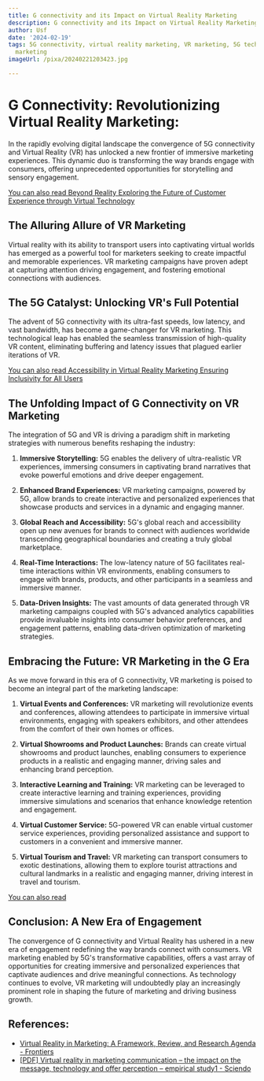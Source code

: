 ```yaml
---
title: G connectivity and its Impact on Virtual Reality Marketing
description: G connectivity and its Impact on Virtual Reality Marketing
author: Usf
date: '2024-02-19'
tags: 5G connectivity, virtual reality marketing, VR marketing, 5G technology, immersive
  marketing
imageUrl: /pixa/20240221203423.jpg

---
```

# G Connectivity: Revolutionizing Virtual Reality Marketing:

In the rapidly evolving digital  landscape the convergence of 5G connectivity and Virtual Reality (VR) has unlocked a  new frontier of immersive marketing experiences. This dynamic duo is transforming the way brands engage with consumers, offering unprecedented opportunities for storytelling and sensory engagement.

[You can also read Beyond Reality  Exploring the  Future of Customer Experience through Virtual Technology](Beyond%20Reality%20Exploring%20the%20Future%20of%20Customer%20Experience%20through%20Virtual%20Technology)


## The Alluring Allure of VR Marketing

Virtual reality with its ability to transport users into  captivating virtual worlds has emerged  as a powerful tool for marketers seeking to create impactful and  memorable experiences. VR marketing campaigns have proven adept at capturing  attention driving engagement, and fostering emotional connections with audiences.

## The 5G  Catalyst: Unlocking VR's Full Potential

The advent of 5G connectivity with its  ultra-fast speeds, low latency, and vast bandwidth, has  become a game-changer for VR marketing. This technological leap has enabled the  seamless transmission of high-quality VR content, eliminating buffering and latency issues that plagued earlier iterations of  VR.

[You can also read  Accessibility in Virtual Reality Marketing Ensuring Inclusivity for All Users](Accessibility%20in%20Virtual%20Reality%20Marketing%20Ensuring%20Inclusivity%20for%20All%20Users)


## The Unfolding Impact of  G Connectivity on VR Marketing

The integration of 5G and VR is driving a paradigm  shift in marketing strategies with numerous  benefits reshaping the industry:

1. **Immersive  Storytelling:** 5G enables the  delivery of ultra-realistic VR experiences, immersing consumers in captivating brand narratives that  evoke powerful  emotions and drive deeper engagement.

2.  **Enhanced Brand Experiences:** VR marketing campaigns, powered by  5G, allow brands to create interactive and personalized experiences that showcase products and services in  a dynamic and engaging manner.

3. **Global Reach  and Accessibility:** 5G's global reach and accessibility open up new  avenues for brands to connect with audiences worldwide  transcending geographical boundaries and creating a truly global marketplace.

4. **Real-Time Interactions:** The  low-latency nature of  5G facilitates real-time interactions within VR environments, enabling consumers to engage with brands,  products, and other participants in a seamless and immersive manner.

5.  **Data-Driven Insights:** The vast amounts  of data generated through VR marketing campaigns coupled with 5G's advanced analytics capabilities provide invaluable insights into consumer behavior preferences, and engagement patterns, enabling data-driven optimization of marketing strategies.

##  Embracing the Future: VR Marketing in the G Era

As we move forward in this era of G connectivity, VR marketing  is poised to become an integral part of the marketing landscape:

1. **Virtual Events and Conferences:** VR marketing will revolutionize  events  and conferences, allowing attendees to participate  in immersive virtual environments, engaging with speakers exhibitors, and  other attendees from the comfort  of their own homes or  offices.

2. **Virtual Showrooms and Product Launches:** Brands can create virtual  showrooms and product launches,  enabling consumers to experience products in  a realistic and engaging manner, driving  sales and enhancing brand perception.

3. **Interactive Learning and  Training:** VR marketing can be  leveraged to create interactive learning and training experiences, providing immersive simulations and scenarios that enhance  knowledge retention and engagement.

4. **Virtual Customer Service:** 5G-powered VR can enable virtual customer service experiences, providing personalized assistance  and support to customers in  a convenient and immersive manner.

5. **Virtual Tourism  and Travel:** VR marketing can transport  consumers to  exotic destinations, allowing  them to explore tourist attractions and cultural landmarks in a realistic and engaging manner, driving interest in travel and tourism.

[You can also read ]()


##  Conclusion: A New Era  of Engagement

The  convergence of G connectivity and Virtual  Reality has ushered in a new era of engagement redefining the way  brands connect with consumers. VR marketing enabled by 5G's transformative capabilities, offers a vast array of opportunities for creating immersive and personalized experiences that captivate audiences and drive meaningful connections. As technology continues to evolve, VR marketing will undoubtedly play  an increasingly  prominent role in shaping the future of marketing and driving business growth.

## References:
- [Virtual Reality in Marketing: A Framework, Review, and Research Agenda - Frontiers](https://www.frontiersin.org/articles/10.3389/fpsyg.2019.01530)
- [[PDF] Virtual reality in marketing communication – the impact on the message, technology and offer perception – empirical study1 - Sciendo](https://sciendo.com/pdf/10.18559/ebr.2018.3.4)
